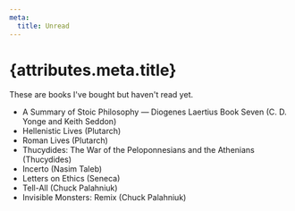 ```yaml
---
meta:
  title: Unread
---
```


# {attributes.meta.title}

These are books I've bought but haven't read yet.

- A Summary of Stoic Philosophy — Diogenes Laertius Book Seven (C. D. Yonge and Keith Seddon)
- Hellenistic Lives (Plutarch)
- Roman Lives (Plutarch)
- Thucydides: The War of the Peloponnesians and the Athenians (Thucydides)
- Incerto (Nasim Taleb)
- Letters on Ethics (Seneca)
- Tell-All (Chuck Palahniuk)
- Invisible Monsters: Remix (Chuck Palahniuk)
